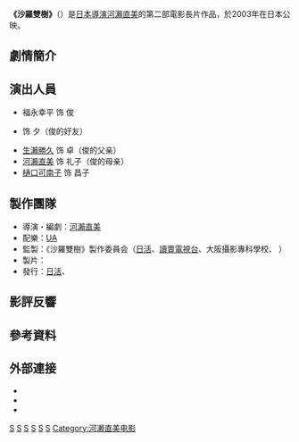 {{noteTA
|G1= Movie
|G2= Show
}}
{{About|日本導演河瀨直美的電影作品|同名植物|沙羅雙樹}}
{{電影資訊框
| 顏色     = #b9d08b
| 片名     = 沙羅雙樹
| 電影原名 = {{lang|en|''Shara''}}
| 圖像     = File:Sharasojyu postal.jpg
| 圖像大小 = 260px
| 圖像說明 = 《沙羅雙樹》正式海報
| 片名表記 = {{Infobox name module
| show-headers = no
| japanese     = 沙羅双樹
| kana         = しゃらそうじゅ
| romaji       = Sharasôju
}}
| 導演     = [[河瀨直美|河瀨直美]]
| 製片     = {{lang|en|Yoshiya Nagasawa}}
| 編劇     = 河瀨直美
| 主演     = 
| 配樂     = [[长谷川歌织|UA]]
| 攝影     = {{lang|en|Yutaka Yamazaki}}
| 剪輯     = {{Plain list|
* 河瀨直美
* {{lang|en|Shôtarô Anraku}}	
* {{lang|en|Tomoh Sanjo}}
}}
| 音效     = {{lang|en|Eiji Mori}}
| 製片商   = {{lang|en|Real Product}}
| 片長     = 100分鐘
| 產地     = {{JPN}}
| 語言     = [[日本語|日本語]]
| 上映日期 = {{Film date|2003|06|21|日本|2004|03|31|法國|2004|04|09|香港|2004|12|04|印度尼西亞|2008|08|28|新加坡}}
| 發行商   = {{Plain list|
* [[日活|日活]]
* {{lang|en|Real Product}}
}}
}}

'''《沙羅雙樹》'''（{{Lang-ja|'''沙羅双樹'''}}）是[[日本|日本]][[導演|導演]][[河瀨直美|河瀨直美]]的第二部電影長片作品，於2003年在日本公映。

== 劇情簡介 ==

== 演出人員 ==
* 福永幸平 饰 俊
* {{Link-ja|兵頭祐香|兵頭祐香}} 饰 夕（俊的好友）
* [[生瀨勝久|生瀨勝久]] 饰 卓（俊的父亲）
* [[河瀨直美|河瀨直美]] 饰 礼子（俊的母亲）
* [[樋口可南子|樋口可南子]] 饰 昌子

== 製作團隊 ==
* 導演・編劇：[[河瀨直美|河瀨直美]]
* 配樂：[[长谷川歌织|UA]]
* 監製：《沙羅雙樹》製作委員会（[[日活|日活]]、[[讀賣電視台|讀賣電視台]]、大阪攝影專科學校、{{lang|en|Real Product}} ） 
* 製片：{{lang|en|Real Product}} 
* 發行：[[日活|日活]]、{{lang|en|Real Product}}

== 影評反響 ==

== 參考資料 ==
{{Reflist}}

== 外部連接 ==
* {{imdb title|0363060|沙羅双樹}}
* {{Douban|title=沙羅双樹}}
* {{Mtime|15090|沙羅双樹}}

[[Category:2003年日本電影作品|S]]
[[Category:日本劇情片|S]]
[[Category:讀賣電視台製作的電影|S]]
[[Category:日活電影|S]]
[[Category:奈良縣背景電影|S]]
[[Category:日本取景電影|S]]
[[Category:河濑直美电影|Category:河濑直美电影]]